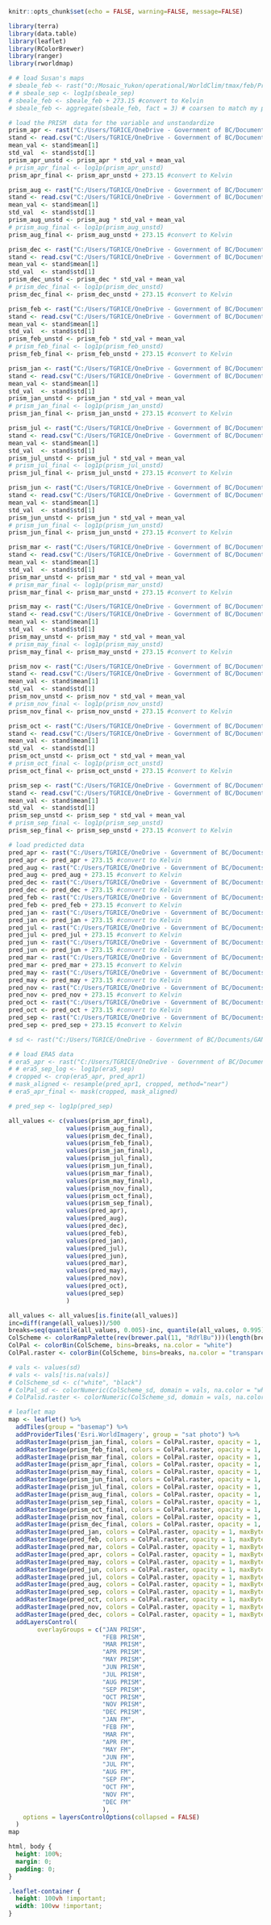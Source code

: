 ```r
knitr::opts_chunk$set(echo = FALSE, warning=FALSE, message=FALSE)
```


```r
library(terra)
library(data.table)
library(leaflet)
library(RColorBrewer)
library(ranger)
library(rworldmap)

# # load Susan's maps
# sbeale_feb <- rast("O:/Mosaic_Yukon/operational/WorldClim/tmax/feb/Predictions/GAN_gen100.nc")
# # sbeale_sep <- log1p(sbeale_sep)
# sbeale_feb <- sbeale_feb + 273.15 #convert to Kelvin
# sbeale_feb <- aggregate(sbeale_feb, fact = 3) # coarsen to match my pred resolution

# load the PRISM  data for the variable and unstandardize
prism_apr <- rast("C:/Users/TGRICE/OneDrive - Government of BC/Documents/GANs/PRISM/tmax/apr/old/prism_train_coarse.nc")
stand <- read.csv("C:/Users/TGRICE/OneDrive - Government of BC/Documents/GANs/PRISM/tmax/apr/old/standardization.csv")
mean_val <- stand$mean[1]
std_val  <- stand$std[1]
prism_apr_unstd <- prism_apr * std_val + mean_val
# prism_apr_final <- log1p(prism_apr_unstd)
prism_apr_final <- prism_apr_unstd + 273.15 #convert to Kelvin

prism_aug <- rast("C:/Users/TGRICE/OneDrive - Government of BC/Documents/GANs/PRISM/tmax/aug/old/prism_train_coarse.nc")
stand <- read.csv("C:/Users/TGRICE/OneDrive - Government of BC/Documents/GANs/PRISM/tmax/aug/old/standardization.csv")
mean_val <- stand$mean[1]
std_val  <- stand$std[1]
prism_aug_unstd <- prism_aug * std_val + mean_val
# prism_aug_final <- log1p(prism_aug_unstd)
prism_aug_final <- prism_aug_unstd + 273.15 #convert to Kelvin

prism_dec <- rast("C:/Users/TGRICE/OneDrive - Government of BC/Documents/GANs/PRISM/tmax/dec/old/prism_train_coarse.nc")
stand <- read.csv("C:/Users/TGRICE/OneDrive - Government of BC/Documents/GANs/PRISM/tmax/dec/old/standardization.csv")
mean_val <- stand$mean[1]
std_val  <- stand$std[1]
prism_dec_unstd <- prism_dec * std_val + mean_val
# prism_dec_final <- log1p(prism_dec_unstd)
prism_dec_final <- prism_dec_unstd + 273.15 #convert to Kelvin

prism_feb <- rast("C:/Users/TGRICE/OneDrive - Government of BC/Documents/GANs/PRISM/tmax/feb/old/prism_train_coarse.nc")
stand <- read.csv("C:/Users/TGRICE/OneDrive - Government of BC/Documents/GANs/PRISM/tmax/feb/old/standardization.csv")
mean_val <- stand$mean[1]
std_val  <- stand$std[1]
prism_feb_unstd <- prism_feb * std_val + mean_val
# prism_feb_final <- log1p(prism_feb_unstd)
prism_feb_final <- prism_feb_unstd + 273.15 #convert to Kelvin

prism_jan <- rast("C:/Users/TGRICE/OneDrive - Government of BC/Documents/GANs/PRISM/tmax/jan/old/prism_train_coarse.nc")
stand <- read.csv("C:/Users/TGRICE/OneDrive - Government of BC/Documents/GANs/PRISM/tmax/jan/old/standardization.csv")
mean_val <- stand$mean[1]
std_val  <- stand$std[1]
prism_jan_unstd <- prism_jan * std_val + mean_val
# prism_jan_final <- log1p(prism_jan_unstd)
prism_jan_final <- prism_jan_unstd + 273.15 #convert to Kelvin

prism_jul <- rast("C:/Users/TGRICE/OneDrive - Government of BC/Documents/GANs/PRISM/tmax/jul/old/prism_train_coarse.nc")
stand <- read.csv("C:/Users/TGRICE/OneDrive - Government of BC/Documents/GANs/PRISM/tmax/jul/old/standardization.csv")
mean_val <- stand$mean[1]
std_val  <- stand$std[1]
prism_jul_unstd <- prism_jul * std_val + mean_val
# prism_jul_final <- log1p(prism_jul_unstd)
prism_jul_final <- prism_jul_unstd + 273.15 #convert to Kelvin

prism_jun <- rast("C:/Users/TGRICE/OneDrive - Government of BC/Documents/GANs/PRISM/tmax/jun/old/prism_train_coarse.nc")
stand <- read.csv("C:/Users/TGRICE/OneDrive - Government of BC/Documents/GANs/PRISM/tmax/jun/old/standardization.csv")
mean_val <- stand$mean[1]
std_val  <- stand$std[1]
prism_jun_unstd <- prism_jun * std_val + mean_val
# prism_jun_final <- log1p(prism_jun_unstd)
prism_jun_final <- prism_jun_unstd + 273.15 #convert to Kelvin

prism_mar <- rast("C:/Users/TGRICE/OneDrive - Government of BC/Documents/GANs/PRISM/tmax/mar/old/prism_train_coarse.nc")
stand <- read.csv("C:/Users/TGRICE/OneDrive - Government of BC/Documents/GANs/PRISM/tmax/mar/old/standardization.csv")
mean_val <- stand$mean[1]
std_val  <- stand$std[1]
prism_mar_unstd <- prism_mar * std_val + mean_val
# prism_mar_final <- log1p(prism_mar_unstd)
prism_mar_final <- prism_mar_unstd + 273.15 #convert to Kelvin

prism_may <- rast("C:/Users/TGRICE/OneDrive - Government of BC/Documents/GANs/PRISM/tmax/may/old/prism_train_coarse.nc")
stand <- read.csv("C:/Users/TGRICE/OneDrive - Government of BC/Documents/GANs/PRISM/tmax/may/old/standardization.csv")
mean_val <- stand$mean[1]
std_val  <- stand$std[1]
prism_may_unstd <- prism_may * std_val + mean_val
# prism_may_final <- log1p(prism_may_unstd)
prism_may_final <- prism_may_unstd + 273.15 #convert to Kelvin

prism_nov <- rast("C:/Users/TGRICE/OneDrive - Government of BC/Documents/GANs/PRISM/tmax/nov/old/prism_train_coarse.nc")
stand <- read.csv("C:/Users/TGRICE/OneDrive - Government of BC/Documents/GANs/PRISM/tmax/nov/old/standardization.csv")
mean_val <- stand$mean[1]
std_val  <- stand$std[1]
prism_nov_unstd <- prism_nov * std_val + mean_val
# prism_nov_final <- log1p(prism_nov_unstd)
prism_nov_final <- prism_nov_unstd + 273.15 #convert to Kelvin

prism_oct <- rast("C:/Users/TGRICE/OneDrive - Government of BC/Documents/GANs/PRISM/tmax/oct/old/prism_train_coarse.nc")
stand <- read.csv("C:/Users/TGRICE/OneDrive - Government of BC/Documents/GANs/PRISM/tmax/oct/old/standardization.csv")
mean_val <- stand$mean[1]
std_val  <- stand$std[1]
prism_oct_unstd <- prism_oct * std_val + mean_val
# prism_oct_final <- log1p(prism_oct_unstd)
prism_oct_final <- prism_oct_unstd + 273.15 #convert to Kelvin

prism_sep <- rast("C:/Users/TGRICE/OneDrive - Government of BC/Documents/GANs/PRISM/tmax/sep/old/prism_train_coarse.nc")
stand <- read.csv("C:/Users/TGRICE/OneDrive - Government of BC/Documents/GANs/PRISM/tmax/sep/old/standardization.csv")
mean_val <- stand$mean[1]
std_val  <- stand$std[1]
prism_sep_unstd <- prism_sep * std_val + mean_val
# prism_sep_final <- log1p(prism_sep_unstd)
prism_sep_final <- prism_sep_unstd + 273.15 #convert to Kelvin

# load predicted data
pred_apr <- rast("C:/Users/TGRICE/OneDrive - Government of BC/Documents/GANs/Tirion/Results/foundational_model/tmax/Model3/apr/apr_fullregion_masked.nc")
pred_apr <- pred_apr + 273.15 #convert to Kelvin
pred_aug <- rast("C:/Users/TGRICE/OneDrive - Government of BC/Documents/GANs/Tirion/Results/foundational_model/tmax/Model3/aug/aug_fullregion_masked.nc")
pred_aug <- pred_aug + 273.15 #convert to Kelvin
pred_dec <- rast("C:/Users/TGRICE/OneDrive - Government of BC/Documents/GANs/Tirion/Results/foundational_model/tmax/Model3/dec/dec_fullregion_masked.nc")
pred_dec <- pred_dec + 273.15 #convert to Kelvin
pred_feb <- rast("C:/Users/TGRICE/OneDrive - Government of BC/Documents/GANs/Tirion/Results/foundational_model/tmax/Model3/feb/feb_fullregion_masked.nc")
pred_feb <- pred_feb + 273.15 #convert to Kelvin
pred_jan <- rast("C:/Users/TGRICE/OneDrive - Government of BC/Documents/GANs/Tirion/Results/foundational_model/tmax/Model3/jan/jan_fullregion_masked.nc")
pred_jan <- pred_jan + 273.15 #convert to Kelvin
pred_jul <- rast("C:/Users/TGRICE/OneDrive - Government of BC/Documents/GANs/Tirion/Results/foundational_model/tmax/Model3/jul/jul_fullregion_masked.nc")
pred_jul <- pred_jul + 273.15 #convert to Kelvin
pred_jun <- rast("C:/Users/TGRICE/OneDrive - Government of BC/Documents/GANs/Tirion/Results/foundational_model/tmax/Model3/jun/jun_fullregion_masked.nc")
pred_jun <- pred_jun + 273.15 #convert to Kelvin
pred_mar <- rast("C:/Users/TGRICE/OneDrive - Government of BC/Documents/GANs/Tirion/Results/foundational_model/tmax/Model3/mar/mar_fullregion_masked.nc")
pred_mar <- pred_mar + 273.15 #convert to Kelvin
pred_may <- rast("C:/Users/TGRICE/OneDrive - Government of BC/Documents/GANs/Tirion/Results/foundational_model/tmax/Model3/may/may_fullregion_masked.nc")
pred_may <- pred_may + 273.15 #convert to Kelvin
pred_nov <- rast("C:/Users/TGRICE/OneDrive - Government of BC/Documents/GANs/Tirion/Results/foundational_model/tmax/Model3/nov/nov_fullregion_masked.nc")
pred_nov <- pred_nov + 273.15 #convert to Kelvin
pred_oct <- rast("C:/Users/TGRICE/OneDrive - Government of BC/Documents/GANs/Tirion/Results/foundational_model/tmax/Model3/oct/oct_fullregion_masked.nc")
pred_oct <- pred_oct + 273.15 #convert to Kelvin
pred_sep <- rast("C:/Users/TGRICE/OneDrive - Government of BC/Documents/GANs/Tirion/Results/foundational_model/tmax/Model3/sep/sep_fullregion_masked.nc")
pred_sep <- pred_sep + 273.15 #convert to Kelvin

# sd <- rast("C:/Users/TGRICE/OneDrive - Government of BC/Documents/GANs/Tirion/Results/foundational_model/tmax/Model1/apr/sd_map_spec.nc")

# # load ERA5 data
# era5_apr <- rast("C:/Users/TGRICE/OneDrive - Government of BC/Documents/GANs/era5_clim/tasmax/tasmax_1981_2010_cropped.nc")[[4]]
# # era5_sep_log <- log1p(era5_sep)
# cropped <- crop(era5_apr, pred_apr1)
# mask_aligned <- resample(pred_apr1, cropped, method="near")
# era5_apr_final <- mask(cropped, mask_aligned)

# pred_sep <- log1p(pred_sep)

all_values <- c(values(prism_apr_final),
                values(prism_aug_final),
                values(prism_dec_final),
                values(prism_feb_final),
                values(prism_jan_final),
                values(prism_jul_final),
                values(prism_jun_final),
                values(prism_mar_final),
                values(prism_may_final),
                values(prism_nov_final),
                values(prism_oct_final),
                values(prism_sep_final),
                values(pred_apr),
                values(pred_aug),
                values(pred_dec),
                values(pred_feb),
                values(pred_jan),
                values(pred_jul),
                values(pred_jun),
                values(pred_mar),
                values(pred_may),
                values(pred_nov),
                values(pred_oct),
                values(pred_sep)
                )

all_values <- all_values[is.finite(all_values)]
inc=diff(range(all_values))/500
breaks=seq(quantile(all_values, 0.005)-inc, quantile(all_values, 0.995)+inc, inc)
ColScheme <- colorRampPalette(rev(brewer.pal(11, "RdYlBu")))(length(breaks)-1)
ColPal <- colorBin(ColScheme, bins=breaks, na.color = "white")
ColPal.raster <- colorBin(ColScheme, bins=breaks, na.color = "transparent")

# vals <- values(sd)
# vals <- vals[!is.na(vals)]
# ColScheme_sd <- c("white", "black")
# ColPal_sd <- colorNumeric(ColScheme_sd, domain = vals, na.color = "white")
# ColPalsd.raster <- colorNumeric(ColScheme_sd, domain = vals, na.color = "transparent")

# leaflet map
map <- leaflet() %>%
  addTiles(group = "basemap") %>%
  addProviderTiles('Esri.WorldImagery', group = "sat photo") %>%
  addRasterImage(prism_jan_final, colors = ColPal.raster, opacity = 1, maxBytes = 12890669, group = "JAN PRISM") %>%
  addRasterImage(prism_feb_final, colors = ColPal.raster, opacity = 1, maxBytes = 12890669, group = "FEB PRISM") %>%
  addRasterImage(prism_mar_final, colors = ColPal.raster, opacity = 1, maxBytes = 12890669, group = "MAR PRISM") %>%
  addRasterImage(prism_apr_final, colors = ColPal.raster, opacity = 1, maxBytes = 12890669, group = "APR PRISM") %>%
  addRasterImage(prism_may_final, colors = ColPal.raster, opacity = 1, maxBytes = 12890669, group = "MAY PRISM") %>%
  addRasterImage(prism_jun_final, colors = ColPal.raster, opacity = 1, maxBytes = 12890669, group = "JUN PRISM") %>%
  addRasterImage(prism_jul_final, colors = ColPal.raster, opacity = 1, maxBytes = 12890669, group = "JUL PRISM") %>%
  addRasterImage(prism_aug_final, colors = ColPal.raster, opacity = 1, maxBytes = 12890669, group = "AUG PRISM") %>%
  addRasterImage(prism_sep_final, colors = ColPal.raster, opacity = 1, maxBytes = 12890669, group = "SEP PRISM") %>%
  addRasterImage(prism_oct_final, colors = ColPal.raster, opacity = 1, maxBytes = 12890669, group = "OCT PRISM") %>%
  addRasterImage(prism_nov_final, colors = ColPal.raster, opacity = 1, maxBytes = 12890669, group = "NOV PRISM") %>%
  addRasterImage(prism_dec_final, colors = ColPal.raster, opacity = 1, maxBytes = 12890669, group = "DEC PRISM") %>%
  addRasterImage(pred_jan, colors = ColPal.raster, opacity = 1, maxBytes = 12890669, group = "JAN FM") %>%
  addRasterImage(pred_feb, colors = ColPal.raster, opacity = 1, maxBytes = 12890669, group = "FEB FM") %>%
  addRasterImage(pred_mar, colors = ColPal.raster, opacity = 1, maxBytes = 12890669, group = "MAR FM") %>%
  addRasterImage(pred_apr, colors = ColPal.raster, opacity = 1, maxBytes = 12890669, group = "APR FM") %>%
  addRasterImage(pred_may, colors = ColPal.raster, opacity = 1, maxBytes = 12890669, group = "MAY FM") %>%
  addRasterImage(pred_jun, colors = ColPal.raster, opacity = 1, maxBytes = 12890669, group = "JUN FM") %>%
  addRasterImage(pred_jul, colors = ColPal.raster, opacity = 1, maxBytes = 12890669, group = "JUL FM") %>%
  addRasterImage(pred_aug, colors = ColPal.raster, opacity = 1, maxBytes = 12890669, group = "AUG FM") %>%
  addRasterImage(pred_sep, colors = ColPal.raster, opacity = 1, maxBytes = 12890669, group = "SEP FM") %>%
  addRasterImage(pred_oct, colors = ColPal.raster, opacity = 1, maxBytes = 12890669, group = "OCT FM") %>%
  addRasterImage(pred_nov, colors = ColPal.raster, opacity = 1, maxBytes = 12890669, group = "NOV FM") %>%
  addRasterImage(pred_dec, colors = ColPal.raster, opacity = 1, maxBytes = 12890669, group = "DEC FM") %>%
  addLayersControl(
        overlayGroups = c("JAN PRISM",
                          "FEB PRISM",
                          "MAR PRISM",
                          "APR PRISM",
                          "MAY PRISM",
                          "JUN PRISM",
                          "JUL PRISM",
                          "AUG PRISM",
                          "SEP PRISM",
                          "OCT PRISM",
                          "NOV PRISM",
                          "DEC PRISM",
                          "JAN FM",
                          "FEB FM",
                          "MAR FM",
                          "APR FM",
                          "MAY FM",
                          "JUN FM",
                          "JUL FM",
                          "AUG FM",
                          "SEP FM",
                          "OCT FM",
                          "NOV FM",
                          "DEC FM"
                          ),
    options = layersControlOptions(collapsed = FALSE)
  )
map
```

```css
html, body {
  height: 100%;
  margin: 0;
  padding: 0;
}

.leaflet-container {
  height: 100vh !important;
  width: 100vw !important;
}
```

